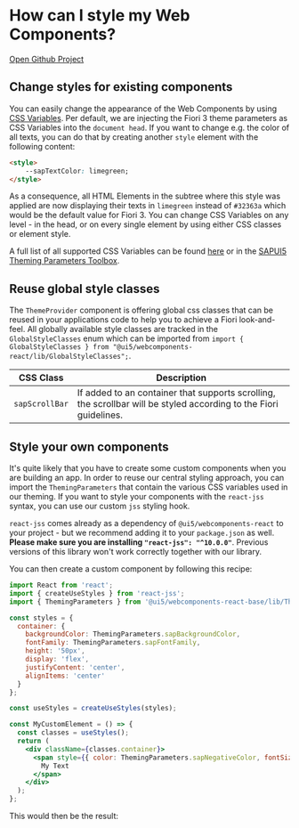 

<Meta title="1 Welcome / Style Web Components" />

# How can I style my Web Components?
[Open Github Project](https://github.com/SAP/ui5-webcomponents-react)

## Change styles for existing components
You can easily change the appearance of the Web Components by using [CSS Variables](https://www.w3schools.com/Css/css3_variables.asp).
Per default, we are injecting the Fiori 3 theme parameters as CSS Variables into the `document head`.
If you want to change e.g. the color of all texts, you can do that by creating another `style` element with the following content:
```html
<style>
    --sapTextColor: limegreen;
</style>
```
As a consequence, all HTML Elements in the subtree where this style was applied are now displaying their texts in `limegreen` instead of `#32363a` which would be the default value for Fiori 3.
You can change CSS Variables on any level - in the head, or on every single element by using either CSS classes or element style.

A full list of all supported CSS Variables can be found [here](https://github.com/SAP/ui5-webcomponents-react/blob/master/packages/base/src/styling/sap_fiori_3.ts) 
or in the [SAPUI5 Theming Parameters Toolbox](https://sapui5.hana.ondemand.com/test-resources/sap/m/demokit/theming/webapp/index.html).

## Reuse global style classes
The `ThemeProvider` component is offering global css classes that can be reused in your applications code to help you to achieve a Fiori look-and-feel.
All globally available style classes are tracked in the `GlobalStyleClasses` enum which can be imported from `import { GlobalStyleClasses } from "@ui5/webcomponents-react/lib/GlobalStyleClasses";`.

|CSS Class|Description|
|---------|-----------|
|`sapScrollBar`|If added to an container that supports scrolling, the scrollbar will be styled according to the Fiori guidelines. |

## Style your own components
It's quite likely that you have to create some custom components when you are building an app.
In order to reuse our central styling approach, you can import the `ThemingParameters` that contain the various CSS variables used in our theming. 
If you want to style your components with the `react-jss` syntax, you can use our custom `jss` styling hook.

`react-jss` comes already as a dependency of `@ui5/webcomponents-react` to your project - but we recommend adding it to your `package.json` as well.
**Please make sure you are installing `"react-jss": "^10.0.0"`**. Previous versions of this library won't work correctly together with our library.

You can then create a custom component by following this recipe:
```jsx
import React from 'react';
import { createUseStyles } from 'react-jss';
import { ThemingParameters } from '@ui5/webcomponents-react-base/lib/ThemingParameters';

const styles = {
  container: {
    backgroundColor: ThemingParameters.sapBackgroundColor,
    fontFamily: ThemingParameters.sapFontFamily,
    height: '50px',
    display: 'flex',
    justifyContent: 'center',
    alignItems: 'center'
  }
};

const useStyles = createUseStyles(styles);

const MyCustomElement = () => {
  const classes = useStyles();
  return (
    <div className={classes.container}>
      <span style={{ color: ThemingParameters.sapNegativeColor, fontSize: ThemingParameters.sapFontLargeSize }}>
        My Text
      </span>
    </div>
  );
};
``` 
This would then be the result:
<ThemeProvider>
    <MyCustomElement />
</ThemeProvider>
